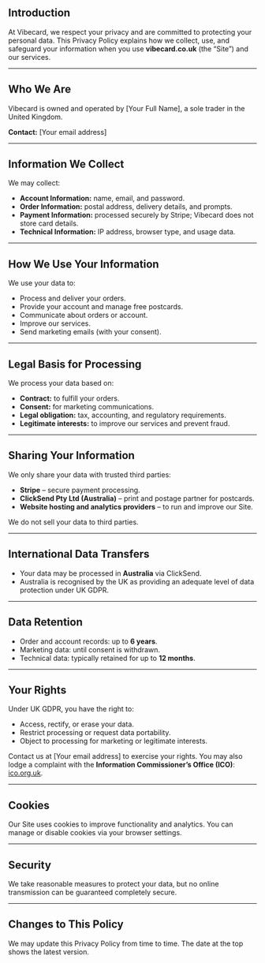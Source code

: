 
## Introduction

At Vibecard, we respect your privacy and are committed to protecting your personal data.
This Privacy Policy explains how we collect, use, and safeguard your information when you use **vibecard.co.uk** (the “Site”) and our services.

---

## Who We Are

Vibecard is owned and operated by [Your Full Name], a sole trader in the United Kingdom.

**Contact:** [Your email address]

---

## Information We Collect

We may collect:

- **Account Information:** name, email, and password.
- **Order Information:** postal address, delivery details, and prompts.
- **Payment Information:** processed securely by Stripe; Vibecard does not store card details.
- **Technical Information:** IP address, browser type, and usage data.

---

## How We Use Your Information

We use your data to:

- Process and deliver your orders.
- Provide your account and manage free postcards.
- Communicate about orders or account.
- Improve our services.
- Send marketing emails (with your consent).

---

## Legal Basis for Processing

We process your data based on:

- **Contract:** to fulfill your orders.
- **Consent:** for marketing communications.
- **Legal obligation:** tax, accounting, and regulatory requirements.
- **Legitimate interests:** to improve our services and prevent fraud.

---

## Sharing Your Information

We only share your data with trusted third parties:

- **Stripe** – secure payment processing.
- **ClickSend Pty Ltd (Australia)** – print and postage partner for postcards.
- **Website hosting and analytics providers** – to run and improve our Site.

We do not sell your data to third parties.

---

## International Data Transfers

- Your data may be processed in **Australia** via ClickSend.
- Australia is recognised by the UK as providing an adequate level of data protection under UK GDPR.

---

## Data Retention

- Order and account records: up to **6 years**.
- Marketing data: until consent is withdrawn.
- Technical data: typically retained for up to **12 months**.

---

## Your Rights

Under UK GDPR, you have the right to:

- Access, rectify, or erase your data.
- Restrict processing or request data portability.
- Object to processing for marketing or legitimate interests.

Contact us at [Your email address] to exercise your rights.
You may also lodge a complaint with the **Information Commissioner’s Office (ICO)**: [ico.org.uk](https://ico.org.uk).

---

## Cookies

Our Site uses cookies to improve functionality and analytics. You can manage or disable cookies via your browser settings.

---

## Security

We take reasonable measures to protect your data, but no online transmission can be guaranteed completely secure.

---

## Changes to This Policy

We may update this Privacy Policy from time to time. The date at the top shows the latest version.
